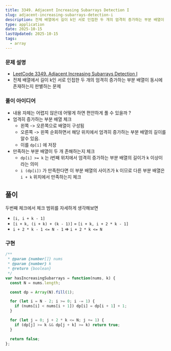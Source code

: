 ```yaml
---
title: 3349. Adjacent Increasing Subarrays Detection I
slug: adjacent-increasing-subarrays-detection-i
description: 전체 배열에서 길이 k인 서로 인접한 두 개의 엄격히 증가하는 부분 배열이 동시에 존재하는지 판별하는 문제
type: application
date: 2025-10-15
lastUpdated: 2025-10-15
tags:
  - array
---
```



### 문제 설명
* [LeetCode 3349. Adjacent Increasing Subarrays Detection I](https://leetcode.com/problems/adjacent-increasing-subarrays-detection-i/)
* 전체 배열에서 길이 k인 서로 인접한 두 개의 엄격히 증가하는 부분 배열이 동시에 존재하는지 판별하는 문제

### 풀이 아이디어

* 내용 자체는 어렵지 않은데 어떻게 하면 편안하게 풀 수 있을까 ?
* 엄격히 증가하는 부분 배열 체크
    - 왼쪽 -> 오른쪽으로 배열이 구성됨
    - 오른쪽 -> 왼쪽 순회하면서 해당 위치에서 엄격히 증가하는 부분 배열의 길이를 알수 있음.
    - 이를 `dp[i]` 에 저장
* 만족하는 부분 배열이 두 개 존해하는지 체크
    - `dp[i] >= k` 는 i번째 위치에서 엄격히 증가하는 부분 배열의 길이가 k 이상이라는 의미
    - `i (dp[i])` 가 만족한다면 이 부분 배열의 사이즈가 k 이므로 다른 부분 배열은 `i + k` 위치에서 만족하는지 체크

## 풀이 

두번째 체크에서 체크 범위를 자세하게 생각해보면
* `[i, i + k - 1]` 
* `[i + k, (i + k) + (k - 1)]` = `[i + k, i + 2 * k - 1]`
* `i + 2 * k - 1 <= N - 1` => `i + 2 * k <= N`

### 구현
```typescript
/**
 * @param {number[]} nums
 * @param {number} k
 * @return {boolean}
 */
var hasIncreasingSubarrays = function(nums, k) {
  const N = nums.length;

  const dp = Array(N).fill(1);

  for (let i = N - 2; i >= 0; i -= 1) {
    if (nums[i] < nums[i + 1]) dp[i] = dp[i + 1] + 1;
  }

  for (let j = 0; j + 2 * k <= N; j += 1) {
    if (dp[j] >= k && dp[j + k] >= k) return true;
  }

  return false;
};
```

